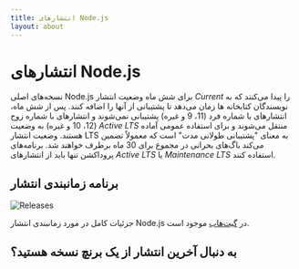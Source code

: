 ```yaml
---
title: انتشارهای Node.js
layout: about
---
```


# انتشارهای Node.js

نسخه‌های اصلی Node.js برای شش ماه وضعیت انتشار *Current* را پیدا می‌کنند که به نویسندگان کتابخانه ها زمان می‌دهد تا پشتیبانی از آنها را اضافه کنند.
پس از شش ماه، انتشارهای با شماره فرد (11، 9 و غیره) پشتیبانی نمی‌شوند و انتشارهای با شماره زوج (12، 10 و غیره) به وضعیت *Active LTS* منتقل می‌شوند و برای استفاده عمومی آماده هستند.
وضعیت انتشار LTS به معنای "پشتیبانی طولانی مدت" است که معمولاً تضمین می‌کند باگ‌های بحرانی در مجموع برای 30 ماه برطرف خواهند شد.
برنامه‌های پروداکشن تنها باید از انتشارهای *Active LTS* یا *Maintenance LTS* استفاده کنند.

## برنامه زمانبندی انتشار

![Releases](https://raw.githubusercontent.com/nodejs/Release/main/schedule.svg?sanitize=true)

جزئیات کامل در مورد زمانبندی انتشار Node.js در [گیت‌هاب](https://github.com/nodejs/release#release-schedule) موجود است.

## به دنبال آخرین انتشار از یک برنچ نسخه هستید؟

<DownloadReleasesTable />
